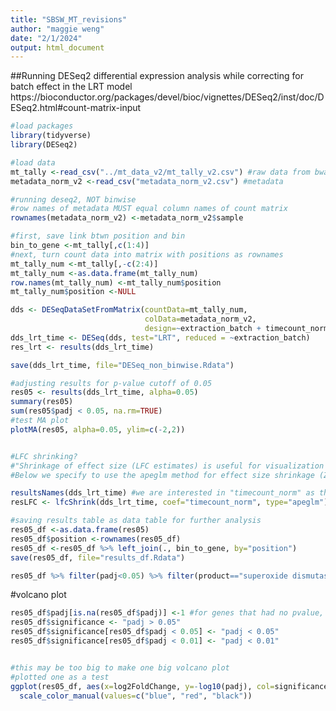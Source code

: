 ```yaml
---
title: "SBSW_MT_revisions"
author: "maggie weng"
date: "2/1/2024"
output: html_document
---
```


##Running DESeq2 differential expression analysis while correcting for batch effect in the LRT model
https://bioconductor.org/packages/devel/bioc/vignettes/DESeq2/inst/doc/DESeq2.html#count-matrix-input

```r
#load packages
library(tidyverse)
library(DESeq2)

#load data
mt_tally <-read_csv("../mt_data_v2/mt_tally_v2.csv") #raw data from bwa
metadata_norm_v2 <-read_csv("metadata_norm_v2.csv") #metadata

#running deseq2, NOT binwise
#row names of metadata MUST equal column names of count matrix
rownames(metadata_norm_v2) <-metadata_norm_v2$sample

#first, save link btwn position and bin
bin_to_gene <-mt_tally[,c(1:4)]
#next, turn count data into matrix with positions as rownames
mt_tally_num <-mt_tally[,-c(2:4)]
mt_tally_num <-as.data.frame(mt_tally_num)
row.names(mt_tally_num) <-mt_tally_num$position
mt_tally_num$position <-NULL

dds <- DESeqDataSetFromMatrix(countData=mt_tally_num,
                              colData=metadata_norm_v2,
                              design=~extraction_batch + timecount_norm)
dds_lrt_time <- DESeq(dds, test="LRT", reduced = ~extraction_batch)
res_lrt <- results(dds_lrt_time)

save(dds_lrt_time, file="DESeq_non_binwise.Rdata")

#adjusting results for p-value cutoff of 0.05
res05 <- results(dds_lrt_time, alpha=0.05)
summary(res05)
sum(res05$padj < 0.05, na.rm=TRUE)
#test MA plot
plotMA(res05, alpha=0.05, ylim=c(-2,2))


#LFC shrinking?
#"Shrinkage of effect size (LFC estimates) is useful for visualization and ranking of genes"
#Below we specify to use the apeglm method for effect size shrinkage (Zhu, Ibrahim, and Love 2018)

resultsNames(dds_lrt_time) #we are interested in "timecount_norm" as the variable of interest
resLFC <- lfcShrink(dds_lrt_time, coef="timecount_norm", type="apeglm")

#saving results table as data table for further analysis 
res05_df <-as.data.frame(res05)
res05_df$position <-rownames(res05_df)
res05_df <-res05_df %>% left_join(., bin_to_gene, by="position")
save(res05_df, file="results_df.Rdata")

res05_df %>% filter(padj<0.05) %>% filter(product=="superoxide dismutase") #14 genes


```

#volcano plot

```r

res05_df$padj[is.na(res05_df$padj)] <-1 #for genes that had no pvalue, turned it into 1 so the significance would be 0 so they would appear on the plot
res05_df$significance <- "padj > 0.05"
res05_df$significance[res05_df$padj < 0.05] <- "padj < 0.05"
res05_df$significance[res05_df$padj < 0.01] <- "padj < 0.01"


#this may be too big to make one big volcano plot
#plotted one as a test
ggplot(res05_df, aes(x=log2FoldChange, y=-log10(padj), col=significance)) + geom_point() +
  scale_color_manual(values=c("blue", "red", "black")) 
```




